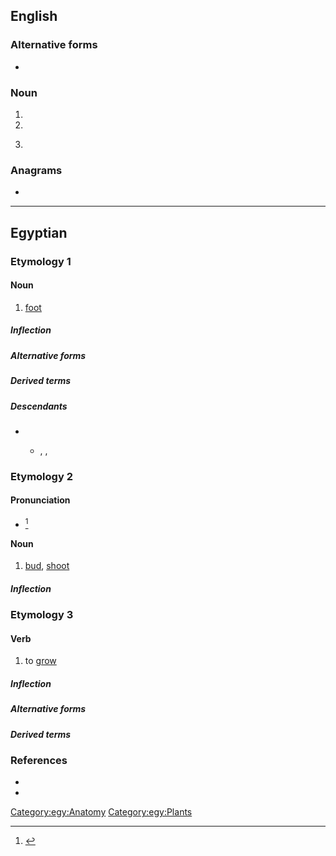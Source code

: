 {{also|RD|rd.|-rd|Rd.|R&D|R & D}}
==English==

===Alternative forms===
* {{l|en|rd.}}

===Noun===
{{en-noun|?}}

# {{abbreviation of|road|lang=en}}
# {{abbreviation of|rad|lang=en||unit of measure}}
# {{lb|en|knitting|firearms}} {{abbreviation of|round|lang=en}}

===Anagrams===
* {{anagrams|en|D.R.|DR|Dr|Dr.|dr.}}

----

==Egyptian==

===Etymology 1===

====Noun====
{{egy-noun|m|head=<hiero>r:d-rd</hiero>}}

# [[foot]]

=====Inflection=====
{{egy-decl-noun|g=m|rd}}

=====Alternative forms=====
{{egy-hieroforms
|<hiero>r:d-rd-F51</hiero>|read1=rd}}

=====Derived terms=====
{{der2|lang=egy
|{{l|egy|rdw||[[staircase]]}}
|{{l|egy|rdwj||[[servant]], [[footman]]}}}}

=====Descendants=====
* {{desc|egx-dem|rt}}
** {{desc|cop|ⲣⲁⲧ}} {{q|Sahidic|Bohairic}}, {{l|cop|ⲗⲉⲧ}} {{q|Fayyumic}}, {{l|cop|ⲣⲉⲧ}} {{q|Akhmimic}}

===Etymology 2===

====Pronunciation====
* {{a|Reconstructed}} {{IPA|/ˈraːduw/|lang=egy}}<ref name=Loprieno>{{R:egy:Loprieno}}</ref>

====Noun====
{{egy-noun|m|head=<hiero>r:d-M30</hiero>}}

# [[bud]], [[shoot]]

=====Inflection=====
{{egy-decl-noun|g=m|type=u-stem|rd}}

===Etymology 3===

====Verb====
{{egy-verb|2-lit|head=<hiero>r:d-M30</hiero>}}

# to [[grow]]

=====Inflection=====
{{egy-conj-2-lit|rd|rdd}}

=====Alternative forms=====
{{egy-hieroforms
|<hiero>r:d-T12</hiero>|read1=rd
|<hiero>r:d-T12-Y1</hiero>|read2=rd}}

=====Derived terms=====
{{der2|lang=egy
|{{l|egy|rwḏ||[[prosper]]}}}}

===References===
* {{R:egy:Faulkner}}
* {{R:egy:Allen|256, 277}}
<references/>

[[Category:egy:Anatomy]]
[[Category:egy:Plants]]